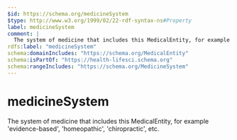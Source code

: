 ```yaml
---
$id: https://schema.org/medicineSystem
$type: http://www.w3.org/1999/02/22-rdf-syntax-ns#Property
label: medicineSystem
comment: |
  The system of medicine that includes this MedicalEntity, for example 'evidence-based', 'homeopathic', 'chiropractic', etc.
rdfs:label: "medicineSystem"
schema:domainIncludes: "https://schema.org/MedicalEntity"
schema:isPartOf: "https://health-lifesci.schema.org"
schema:rangeIncludes: "https://schema.org/MedicineSystem"
---
```


# medicineSystem

The system of medicine that includes this MedicalEntity, for example 'evidence-based', 'homeopathic', 'chiropractic', etc.

